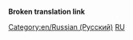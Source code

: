 '''Broken translation link'''{{en/-}}{{en/Bilingual box| Ru
| Данная страница содержит перечень всех '''статей на русском языке''' в OpenTTD Вики. Статьи с шаблоном {{s|Other_languages}} и с параметром'' '''<code><nowiki>language_page = ru</nowiki></code>''' '' автоматически добавляются сюда.
| ''This page provides an index for a wide range of '''articles in Russian''' in OpenTTD Wiki.<br/>Articles with {{s|Other_languages}} template with'' '''<code><nowiki>language_page = ru</nowiki></code>''' ''parameter automatically link here.''}}


[[Category:en/Russian (Русский)]][[Category:en/Articles in other languages|RU]]